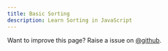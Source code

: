 ```yaml
---
title: Basic Sorting
description: Learn Sorting in JavaScript
---
```


<Callout>

Want to improve this page? Raise a issue on [@github](https://github.com/FrontendFreaks/Official-Website).
</Callout>
